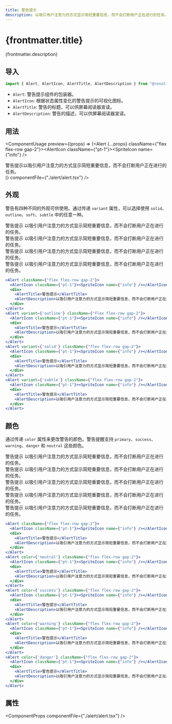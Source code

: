 ```yaml
---
title: 警告提示
description: 以吸引用户注意力的方式显示简短重要信息，而不会打断用户正在进行的任务。
---
```




# {frontmatter.title}

{frontmatter.description}

## 导入

```js
import { Alert, AlertIcon, AlertTitle, AlertDescription } from "@resolid/react-ui";
```

- `Alert`: 警告提示组件的包装器。
- `AlertIcon`: 根据状态属性变化的警告提示的可视化图标。
- `AlertTitle`: 警告的标题，可以供屏幕阅读器宣读。
- `AlertDescription`: 警告的描述，可以供屏幕阅读器宣读。

## 用法

<ComponentUsage preview={(props) => (<Alert {...props} className={"flex flex-row gap-2"}><AlertIcon className={"pt-1"}><SpriteIcon name={"info"} /></AlertIcon><div><AlertTitle>警告提示</AlertTitle><AlertDescription>以吸引用户注意力的方式显示简短重要信息，而不会打断用户正在进行的任务。</AlertDescription></div></Alert>)} componentFile={"./alert/alert.tsx"} />

## 外观

警告有四种不同的外观可供使用。通过传递 `variant` 属性，可以选择使用 `solid`、`outline`、`soft`、`subtle` 中的任意一种。

<section className={'example group'}>
  <ComponentExample className={'flex flex-col gap-3 justify-center'}>
    <Alert className={"flex flex-row gap-2"}>
      <AlertIcon className={"pt-1"}><SpriteIcon name={"info"} /></AlertIcon>
      <div>
        <AlertTitle>警告提示</AlertTitle>
        <AlertDescription>以吸引用户注意力的方式显示简短重要信息，而不会打断用户正在进行的任务。</AlertDescription>
      </div>
    </Alert>
    <Alert variant={'outline'} className={"flex flex-row gap-2"}>
      <AlertIcon className={"pt-1"}><SpriteIcon name={"info"} /></AlertIcon>
      <div>
        <AlertTitle>警告提示</AlertTitle>
        <AlertDescription>以吸引用户注意力的方式显示简短重要信息，而不会打断用户正在进行的任务。</AlertDescription>
      </div>
    </Alert>
    <Alert variant={'solid'} className={"flex flex-row gap-2"}>
      <AlertIcon className={"pt-1"}><SpriteIcon name={"info"} /></AlertIcon>
      <div>
        <AlertTitle>警告提示</AlertTitle>
        <AlertDescription>以吸引用户注意力的方式显示简短重要信息，而不会打断用户正在进行的任务。</AlertDescription>
      </div>
    </Alert>
    <Alert variant={'subtle'} className={"flex flex-row gap-2"}>
      <AlertIcon className={"pt-1"}><SpriteIcon name={"info"} /></AlertIcon>
      <div>
        <AlertTitle>警告提示</AlertTitle>
        <AlertDescription>以吸引用户注意力的方式显示简短重要信息，而不会打断用户正在进行的任务。</AlertDescription>
      </div>
    </Alert>
  </ComponentExample>

```jsx
<Alert className={"flex flex-row gap-2"}>
  <AlertIcon className={"pt-1"}><SpriteIcon name={"info"} /></AlertIcon>
  <div>
    <AlertTitle>警告提示</AlertTitle>
    <AlertDescription>以吸引用户注意力的方式显示简短重要信息，而不会打断用户正在进行的任务。</AlertDescription>
  </div>
</Alert>
<Alert variant={'outline'} className={"flex flex-row gap-2"}>
  <AlertIcon className={"pt-1"}><SpriteIcon name={"info"} /></AlertIcon>
  <div>
    <AlertTitle>警告提示</AlertTitle>
    <AlertDescription>以吸引用户注意力的方式显示简短重要信息，而不会打断用户正在进行的任务。</AlertDescription>
  </div>
</Alert>
<Alert variant={'solid'} className={"flex flex-row gap-2"}>
  <AlertIcon className={"pt-1"}><SpriteIcon name={"info"} /></AlertIcon>
  <div>
    <AlertTitle>警告提示</AlertTitle>
    <AlertDescription>以吸引用户注意力的方式显示简短重要信息，而不会打断用户正在进行的任务。</AlertDescription>
  </div>
</Alert>
<Alert variant={'subtle'} className={"flex flex-row gap-2"}>
  <AlertIcon className={"pt-1"}><SpriteIcon name={"info"} /></AlertIcon>
  <div>
    <AlertTitle>警告提示</AlertTitle>
    <AlertDescription>以吸引用户注意力的方式显示简短重要信息，而不会打断用户正在进行的任务。</AlertDescription>
  </div>
</Alert>
```

</section>

## 颜色

通过传递 `color` 属性来更改警告的颜色。警告提醒支持 `primary`、`success`、`warning`、`danger` 和 `neutral` 这些颜色。

<section className={'example group'}>
  <ComponentExample className={'flex flex-col gap-3 justify-center'}>
    <Alert className={"flex flex-row gap-2"}>
      <AlertIcon className={"pt-1"}><SpriteIcon name={"info"} /></AlertIcon>
      <div>
        <AlertTitle>警告提示</AlertTitle>
        <AlertDescription>以吸引用户注意力的方式显示简短重要信息，而不会打断用户正在进行的任务。</AlertDescription>
      </div>
    </Alert>
    <Alert color={'neutral'} className={"flex flex-row gap-2"}>
      <AlertIcon className={"pt-1"}><SpriteIcon name={"info"} /></AlertIcon>
      <div>
        <AlertTitle>警告提示</AlertTitle>
        <AlertDescription>以吸引用户注意力的方式显示简短重要信息，而不会打断用户正在进行的任务。</AlertDescription>
      </div>
    </Alert>
    <Alert color={'success'} className={"flex flex-row gap-2"}>
      <AlertIcon className={"pt-1"}><SpriteIcon name={"info"} /></AlertIcon>
      <div>
        <AlertTitle>警告提示</AlertTitle>
        <AlertDescription>以吸引用户注意力的方式显示简短重要信息，而不会打断用户正在进行的任务。</AlertDescription>
      </div>
    </Alert>
    <Alert color={'warning'} className={"flex flex-row gap-2"}>
      <AlertIcon className={"pt-1"}><SpriteIcon name={"info"} /></AlertIcon>
      <div>
        <AlertTitle>警告提示</AlertTitle>
        <AlertDescription>以吸引用户注意力的方式显示简短重要信息，而不会打断用户正在进行的任务。</AlertDescription>
      </div>
    </Alert>
    <Alert color={'danger'} className={"flex flex-row gap-2"}>
      <AlertIcon className={"pt-1"}><SpriteIcon name={"info"} /></AlertIcon>
      <div>
        <AlertTitle>警告提示</AlertTitle>
        <AlertDescription>以吸引用户注意力的方式显示简短重要信息，而不会打断用户正在进行的任务。</AlertDescription>
      </div>
    </Alert>
  </ComponentExample>

```jsx
<Alert className={"flex flex-row gap-2"}>
  <AlertIcon className={"pt-1"}><SpriteIcon name={"info"} /></AlertIcon>
  <div>
    <AlertTitle>警告提示</AlertTitle>
    <AlertDescription>以吸引用户注意力的方式显示简短重要信息，而不会打断用户正在进行的任务。</AlertDescription>
  </div>
</Alert>
<Alert color={'neutral'} className={"flex flex-row gap-2"}>
  <AlertIcon className={"pt-1"}><SpriteIcon name={"info"} /></AlertIcon>
  <div>
    <AlertTitle>警告提示</AlertTitle>
    <AlertDescription>以吸引用户注意力的方式显示简短重要信息，而不会打断用户正在进行的任务。</AlertDescription>
  </div>
</Alert>
<Alert color={'success'} className={"flex flex-row gap-2"}>
  <AlertIcon className={"pt-1"}><SpriteIcon name={"info"} /></AlertIcon>
  <div>
    <AlertTitle>警告提示</AlertTitle>
    <AlertDescription>以吸引用户注意力的方式显示简短重要信息，而不会打断用户正在进行的任务。</AlertDescription>
  </div>
</Alert>
<Alert color={'warning'} className={"flex flex-row gap-2"}>
  <AlertIcon className={"pt-1"}><SpriteIcon name={"info"} /></AlertIcon>
  <div>
    <AlertTitle>警告提示</AlertTitle>
    <AlertDescription>以吸引用户注意力的方式显示简短重要信息，而不会打断用户正在进行的任务。</AlertDescription>
  </div>
</Alert>
<Alert color={'danger'} className={"flex flex-row gap-2"}>
  <AlertIcon className={"pt-1"}><SpriteIcon name={"info"} /></AlertIcon>
  <div>
    <AlertTitle>警告提示</AlertTitle>
    <AlertDescription>以吸引用户注意力的方式显示简短重要信息，而不会打断用户正在进行的任务。</AlertDescription>
  </div>
</Alert>
```

</section>

## 属性

<ComponentProps componentFile={"./alert/alert.tsx"} />
